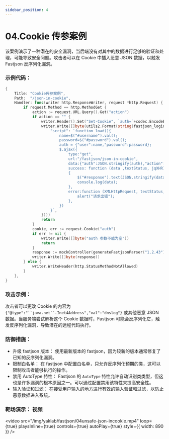 ```yaml
---
sidebar_position: 4
---
```


# 04.Cookie 传参案例

该案例演示了一种潜在的安全漏洞，当后端没有对其中的数据进行足够的验证和处理，可能导致安全问题。攻击者可以在 Cookie 中插入恶意 JSON 数据，以触发 Fastjson 反序列化漏洞。

### 示例代码：

```Go
{
    Title: "Cookie传参案例",
    Path:  "/json-in-cookie",
    Handler: func(writer http.ResponseWriter, request *http.Request) {
        if request.Method == http.MethodGet {
            action := request.URL.Query().Get("action")
            if action == "" {
                writer.Header().Set("Set-Cookie", `auth=`+codec.EncodeBase64Url(`{"id":"-1"}`)) // Fuzz Coookie暂时没有做只能解码，不能编码
                writer.Write([]byte(utils2.Format(string(fastjson_loginPage), map[string]string{
                    "script": `function load(){
                        name=$("#username").val();
                        password=$("#password").val();
                        auth = {"user":name,"password":password};
                        $.ajax({
                            type:"get",
                            url:"/fastjson/json-in-cookie",
                            data:{"auth":JSON.stringify(auth),"action":"login"},
                            success: function (data ,textStatus, jqXHR)
                            {
                                $("#response").text(JSON.stringify(data));
                                console.log(data);
                            },
                            error:function (XMLHttpRequest, textStatus, errorThrown) {
                                alert("请求出错");
                            },
                        })
                    }`,
                })))
                return
            }
            cookie, err := request.Cookie("auth")
            if err != nil {
                writer.Write([]byte("auth 参数不能为空"))
                return
            }
            response := mockController(generateFastjsonParser("1.2.43"), request, cookie.Value)
            writer.Write([]byte(response))
        } else {
            writer.WriteHeader(http.StatusMethodNotAllowed)
        }
    },
}
```

### 攻击示例：

攻击者可以更改 Cookie 的内容为 ` {"@type":"``java.net``.Inet4Address","val":"dnslog"} ` 或其他恶意 JSON 数据。当服务端尝试解析这个 Cookie 数据时，Fastjson 可能会反序列化它，触发反序列化漏洞，导致潜在的远程代码执行。

### 防御措施：

- 升级 fastjson 版本： 使用最新版本的 fastjson，因为较新的版本通常修复了已知的反序列化漏洞。
- 限制白名单： 在 fastjson 中配置白名单，只允许反序列化预期的类，这可以限制攻击者能够执行的操作。
- 禁用 AutoType 特性： Fastjson 的 `AutoType` 特性允许自动识别类类型，但这也是许多漏洞的根本原因之一。可以通过配置禁用该特性来提高安全性。
- 输入验证和过滤： 在接受用户输入的地方进行有效的输入验证和过滤，以防止恶意数据进入系统。

### 靶场演示： 视频

<video
  src="/img/yaklab/fastjson/04unsafe-json-incookie.mp4"
  loop={true}
  playsInline={true}
  controls={true}
  autoPlay={true}
  style={{ width: 890 }}
/>
